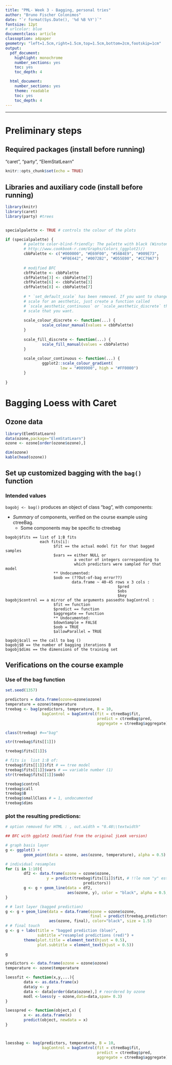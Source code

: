 ```yaml
---
title: "PML- Week 3 - Bagging, personal tries"
author: "Bruno Fischer Colonimos"
date: "`r format(Sys.Date(), '%d %B %Y')`"
fontsize: 12pt
# urlcolor: blue
documentclass: article
classoption: a4paper
geometry: "left=1.5cm,right=1.5cm,top=1.5cm,bottom=2cm,footskip=1cm"
output:
  pdf_document: 
    highlight: monochrome
    number_sections: yes
    toc: yes
    toc_depth: 4

  html_document: 
    number_sections: yes
    theme: readable
    toc: yes
    toc_depth: 4
---
```


----------------

# Preliminary steps

## Required packages (install before running)

"caret", "party", "ElemStatLearn"

```r
knitr::opts_chunk$set(echo = TRUE)
```

## Libraries and auxiliary code (install before running)


```r
library(knitr)
library(caret)
library(party) #trees


specialpalette <- TRUE # controls the colour of the plots

if (specialpalette) {
        # palette color-blind-friendly: The palette with black (Winston, Cookbook for R,
        # http://www.cookbook-r.com/Graphs/Colors_(ggplot2)/)
        cbbPalette <- c("#000000", "#E69F00", "#56B4E9", "#009E73",
                        "#F0E442", "#0072B2", "#D55E00", "#CC79A7")
        
        # modified BFC
        cbfPalette <- cbbPalette
        cbfPalette[3] <- cbbPalette[7]
        cbfPalette[6] <- cbbPalette[3]
        cbfPalette[8] <- cbbPalette[7]
        
        # * `set_default_scale` has been removed. If you want to change the default
        # scale for an aesthetic, just create a function called
        # `scale_aesthetic_continuous` or `scale_aesthetic_discrete` that returns the
        # scale that you want. 
        
        scale_colour_discrete <- function(...) {
                scale_colour_manual(values = cbbPalette)
        }
        
        scale_fill_discrete <- function(...) {
                scale_fill_manual(values = cbbPalette)
        }
        
        scale_colour_continuous <- function(...) {
                ggplot2::scale_colour_gradient(
                        low = "#009900", high = "#FF0000")
        }
        
}

```

Bagging Loess with Caret
========================


Ozone data
-----------

```r
library(ElemStatLearn)
data(ozone,package="ElemStatLearn")
ozone <- ozone[order(ozone$ozone),]

dim(ozone)
kable(head(ozone))
```

Set up customized bagging with the `bag()` function
----------------------------------------------------


### Intended values

`bagobj <- bag()` produces an object of class "bag", with components:

* *Summary* of components, verified on the course example using ctreeBag. 
    * Some components may be specific to ctreebag

```
bagobj$fits == list of 1:B fits
               each fits[i]:
                     $fit == the actual model fit for that bagged samples 
                     $vars == either NULL or 
                              a vector of integers corresponding to
                              which predictors were sampled for that model
                     ** Undocumented:
                     $oob == (??Out-of-bag error??)
                             data.frame ~ 40-45 rows x 3 cols : 
                                                 $pred
                                                 $obs
                                                 $key
bagobj$control == a mirror of the arguments passedto bagControl :
                     $fit == function
                     $predict == function
                     $aggregate == function
                     ** Undocumented:
                     $downSample = FALSE
                     $oob = TRUE
                     $allowParallel = TRUE
                     
bagobj$call == the call to bag ()
bagobj$B == the number of bagging iterations B
bagobj$dims == the dimensions of the training set

```


Verifications on the course example
-----------------------------------

### Use of the bag function

```r
set.seed(1357)

predictors = data.frame(ozone=ozone$ozone)
temperature = ozone$temperature
treebag <- bag(predictors, temperature, B = 10,
                bagControl = bagControl(fit = ctreeBag$fit,
                                        predict = ctreeBag$pred,
                                        aggregate = ctreeBag$aggregate))
```



```r
class(treebag) #=="bag"

str(treebag$fits[[1]])

treebag$fits[[1]]$

# fits is  list 1:B of:
treebag$fits[[1]]$fit # == tree model
treebag$fits[[1]]$vars # == variable number (1)
str(treebag$fits[[1]]$oob)

treebag$control
treebag$call
treebag$B
treebag$smallClass # = 1, undocumented
treebag$dims

```



### plot the resulting predictions:

```r

# option removed for HTML : , out.width = "0.48\\textwidth"

## BFC with ggplot2 (modified from the original jLeek version)

# graph basis layer
g <- ggplot() +
        geom_point(data = ozone, aes(ozone, temperature), alpha = 0.5)

# individual resamples
for (i in 1:10){
        df2 <- data.frame(ozone = ozone$ozone,
                  y = predict(treebag$fits[[i]]$fit, # !!le nom "y" est imposé !!
                                  predictors))
        g <- g + geom_line(data = df2,
                           aes(ozone, y), color = "black", alpha = 0.5, size = 0.5)
}

# # last layer (bagged prediction)
g <- g + geom_line(data = data.frame(ozone = ozone$ozone,
                                     final = predict(treebag,predictors)),
                   aes(ozone, final), color="black", size = 1.5)
# # final touch
g <- g + labs(title = "bagged prediction (blue)",
              subtitle ="resampled predictions (red)") +
        theme(plot.title = element_text(hjust = 0.5),
              plot.subtitle = element_text(hjust = 0.5))

g
```




```r

predictors <- data.frame(ozone = ozone$ozone)
temperature <- ozone$temperature

loessfit <- function(x,y,...){
        data <- as.data.frame(x)
        data$y <- y
        data <- data[order(data$ozone),] # reordered by ozone
        modl <-loess(y ~ ozone,data=data,span= 0.3) 
}

loesspred <- function(object,x) {
        x <- as.data.frame(x)
        predict(object, newdata = x)
}



loessbag <- bag(predictors, temperature, B = 10,
                bagControl = bagControl(fit = ctreeBag$fit,
                                        predict = ctreeBag$pred,
                                        aggregate = ctreeBag$aggregate))
```




